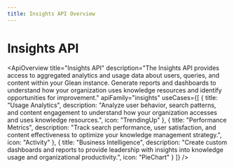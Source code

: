 ```yaml
---
title: Insights API Overview
---
```



# Insights API

<ApiOverview
  title="Insights API"
  description="The Insights API provides access to aggregated analytics and usage data about users, queries, and content within your Glean instance. Generate reports and dashboards to understand how your organization uses knowledge resources and identify opportunities for improvement."
  apiFamily="insights"
  useCases={[
    {
      title: "Usage Analytics",
      description: "Analyze user behavior, search patterns, and content engagement to understand how your organization accesses and uses knowledge resources.",
      icon: "TrendingUp"
    },
    {
      title: "Performance Metrics",
      description: "Track search performance, user satisfaction, and content effectiveness to optimize your knowledge management strategy.",
      icon: "Activity"
    },
    {
      title: "Business Intelligence",
      description: "Create custom dashboards and reports to provide leadership with insights into knowledge usage and organizational productivity.",
      icon: "PieChart"
    }
  ]}
/>
